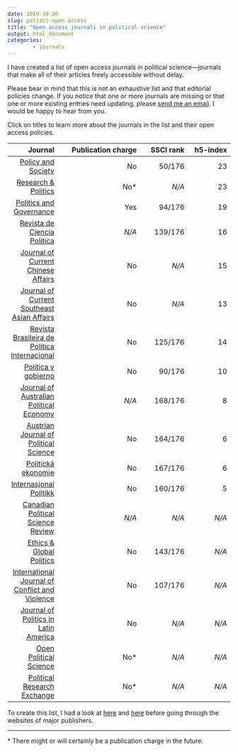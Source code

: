 ---
date: 2019-10-20
slug: polisci-open-access
title: "Open access journals in political science"
output: html_document
categories:
        - journals
---

I have created a list of open access journals in political science---journals that make all of their articles freely accessible without delay. 

Please bear in mind that this is not an exhaustive list and that editorial policies change. If you notice that one or more journals are missing or that one or more existing entries need updating, please <a href="mailto: resul.umit@unilu.ch">send me an email</a>. I would be happy to hear from you.

Click on titles to learn more about the journals in the list and their open access policies.

| Journal  | Publication charge   | SSCI rank   | h5-index   |
|--------: |--------------------: |-----------: |----------: |
| <a href='https://www.tandfonline.com/toc/rpas20/current'target='_blank'>Policy and Society</a> | No| 50/176 | 23 |
| <a href='https://journals.sagepub.com/home/rap'target='_blank'>Research & Politics</a> | No* | *N/A* | 23 |
| <a href='https://www.cogitatiopress.com/politicsandgovernance'target='_blank'>Politics and Governance</a>  | Yes | 94/176 | 19 |
| <a href='http://www.revistacienciapolitica.cl/index.php/rcp'target='_blank'>Revista de Ciencia Política</a> | *N/A* </a> | 139/176 | 16 |
| <a href='https://journals.sagepub.com/home/cca'target='_blank'>Journal of Current Chinese Affairs</a> | No | *N/A* | 15 |
| <a href='https://journals.sagepub.com/home/saa'target='_blank'>Journal of Current Southeast Asian Affairs</a> | No | *N/A* | 13 |
| <a href='http://www.scielo.br/scielo.php?script=sci_serial&pid=0034-7329&lng=en&nrm=iso'target='_blank'>Revista Brasileira de Politica Internacional</a> | No | 125/176 | 14 |
| <a href='http://www.politicaygobierno.cide.edu/index.php/pyg'target='_blank'>Política y gobierno</a> | No | 90/176 | 10 |
| <a href='http://australianpe.wixsite.com/japehome'target='_blank'>Journal of Australian Political Economy</a> | *N/A* | 168/176 | 8 |
| <a href='https://webapp.uibk.ac.at/ojs2/index.php/OEZP'target='_blank'>Austrian Journal of Political Science</a> | No | 164/176 | 6 |
| <a href='https://www.vse.cz/polek/'target='_blank'>Politická ekonomie</a> | No | 167/176 | 6 |
| <a href='https://tidsskriftet-ip.no/index.php/intpol'target='_blank'>Internasjonal Politikk</a> | No | 160/176 | 5 |
| <a href='https://ojs.unbc.ca/index.php/cpsr/index'target='_blank'>Canadian Political Science Review</a> | *N/A* | *N/A* | *N/A* |
| <a href='https://www.tandfonline.com/toc/zegp20/current'target='_blank'>Ethics & Global Politics</a> | No | 143/176 | *N/A* |
| <a href='http://www.ijcv.org/index.php/ijcv'target='_blank'>International Journal of Conflict and Violence</a> | No | 107/176 | *N/A* |
| <a href='https://journals.sagepub.com/home/pla'target='_blank'>Journal of Politics in Latin America</a> | No | *N/A* | *N/A* |
| <a href='https://www.degruyter.com/view/j/openps'target='_blank'>Open Political Science</a> | No* | *N/A* | *N/A* |
| <a href='https://tandfonline.com/toc/prxx20/current'target='_blank'>Political Research Exchange</a> | No* | *N/A* | *N/A* |

To create this list, I had a look at <a href='https://ooir.org/'target='_blank'>here</a> and <a href='https://doaj.org/'target='_blank'>here</a> before going through the websites of major publishers.

_____

&#42; There might or will certainly be a publication charge in the future.